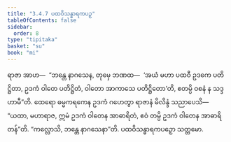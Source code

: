 ```yaml
---
title: "3.4.7 ပထဝိသန္ဓာရကပဉှ"
tableOfContents: false
sidebar:
  order: 8
type: "tipitaka"
basket: "su"
book: "mi"
---
```



<DynamicBreadcrumb />

<Division number="69" book="mi">

<Paragraph number="346" book="mi">
ရာဇာ အာဟ—  “ဘန္တေ နာဂသေန, တုမှေ ဘဏထ—  ‘အယံ မဟာ ပထဝီ ဥဒကေ ပတိဋ္ဌိတာ, ဥဒကံ ဝါတေ ပတိဋ္ဌိတံ, ဝါတော အာကာသေ ပတိဋ္ဌိတော’တိ, ဧတမ္ပိ ဝစနံ န သဒ္ဒဟာမီ”တိ. ထေရော ဓမ္မကရကေန ဥဒကံ ဂဟေတွာ ရာဇာနံ မိလိန္ဒံ သညာပေသိ—  “ယထာ, မဟာရာဇ, ဣမံ ဥဒကံ ဝါတေန အာဓာရိတံ, ဧဝံ တမ္ပိ ဥဒကံ ဝါတေန အာဓာရိတန်”တိ.
</Paragraph>

<Paragraph number="347" book="mi">
“ကလ္လောသိ, ဘန္တေ နာဂသေနာ”တိ.

</Paragraph>
</Division>

<Paragraph number="348" type="center" book="mi">
ပထဝိသန္ဓာရကပဉှော သတ္တမော.
</Paragraph>